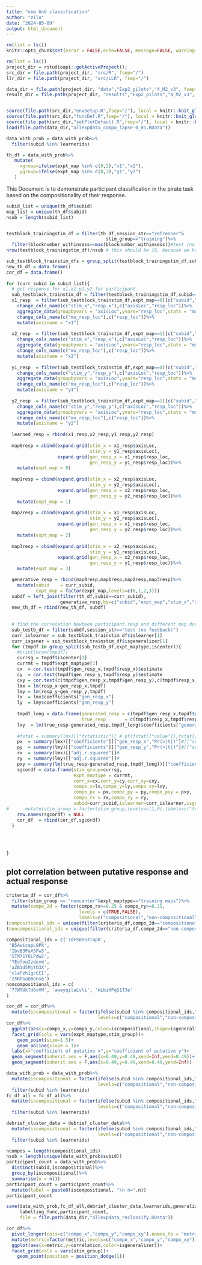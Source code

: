 ```yaml
---
title: "new GnG classification"
author: "zilu"
date: "2024-05-09"
output: html_document
---
```


```r
rm(list = ls())
knitr::opts_chunk$set(error = FALSE,echo=FALSE, message=FALSE, warning=FALSE,fig.width = 9,fig.height = 9)

rm(list = ls())
project_dir = rstudioapi::getActiveProject();
src_dir = file.path(project_dir, "src/R", fsep="/")
llr_dir = file.path(project_dir, "src/LLR", fsep="/")

data_dir = file.path(project_dir, "data","Exp2_pilots","4_M2_v3", fsep="/")
result_dir = file.path(project_dir, "results","Exp2_pilots","4_M2_v3", fsep="/")


source(file.path(src_dir,"envSetup.R",fsep="/"), local = knitr::knit_global())
source(file.path(src_dir,"funcDef.R",fsep="/"), local = knitr::knit_global())
source(file.path(src_dir,"setPlotDefault.R",fsep="/"), local = knitr::knit_global())
load(file.path(data_dir,"allexpdata_compo_lapse-0_01.RData"))
```

```r
data_with_prob = data_with_prob%>%
  filter(subid %in% learnerids)

th_df = data_with_prob%>%
   mutate(
     xgroup=ifelse(expt_map %in% c(0,2),"x1","x2"),
     ygroup=ifelse(expt_map %in% c(0,3),"y1","y2")
   )
```

This Document is to demonstrate participant classification in the pirate task based on the compositionality of their response.


```r
subid_list = unique(th_df$subid)
map_list = unique(th_df$subid)
nsub = length(subid_list)


testblock_trainingstim_df = filter(th_df,session_str=="refresher"&
                                     stim_group=="training")%>%
  filter(blocknumber_withinsess==max(blocknumber_withinsess))#test (no feedback)
nrow(testblock_trainingstim_df)/nsub # this should be 16, because we have 2 training maps, 8 training locations on each map

sub_testblock_trainstim_dfs = group_split(testblock_trainingstim_df,subid)
new_th_df = data.frame()
cor_df = data.frame()
  
for (curr_subid in subid_list){
  # get response for x1,x2,y1,y2 for participant
  sub_testblock_trainstim_df = filter(testblock_trainingstim_df,subid==curr_subid)
  x1_resp  = filter(sub_testblock_trainstim_df,expt_map==0)[c("subid","stim_x","resp_x")]%>%
    change_cols_name(c("stim_x","resp_x"),c("axisLoc","resp_loc"))%>%
    aggregate_data(groupbyvars = "axisLoc",yvars="resp_loc",stats = "mu")%>%
    change_cols_name(c("mu_resp_loc"),c("resp_loc"))%>%
    mutate(axisname = "x1")
  
  x2_resp  = filter(sub_testblock_trainstim_df,expt_map==1)[c("subid","stim_x","resp_x")]%>%
    change_cols_name(c("stim_x","resp_x"),c("axisLoc","resp_loc"))%>%
    aggregate_data(groupbyvars = "axisLoc",yvars="resp_loc",stats = "mu")%>%
    change_cols_name(c("mu_resp_loc"),c("resp_loc"))%>%
    mutate(axisname = "x2")
  
  y1_resp  = filter(sub_testblock_trainstim_df,expt_map==0)[c("subid","stim_y","resp_y")]%>%
    change_cols_name(c("stim_y","resp_y"),c("axisLoc","resp_loc"))%>%
    aggregate_data(groupbyvars = "axisLoc",yvars="resp_loc",stats = "mu")%>%
    change_cols_name(c("mu_resp_loc"),c("resp_loc"))%>%
    mutate(axisname = "y1")
  
  y2_resp  = filter(sub_testblock_trainstim_df,expt_map==1)[c("subid","stim_y","resp_y")]%>%
    change_cols_name(c("stim_y","resp_y"),c("axisLoc","resp_loc"))%>%
    aggregate_data(groupbyvars = "axisLoc",yvars="resp_loc",stats = "mu")%>%
    change_cols_name(c("mu_resp_loc"),c("resp_loc"))%>%
    mutate(axisname = "y2")
  
  learned_resp = rbind(x1_resp,x2_resp,y1_resp,y2_resp)
  
  map0resp = cbind(expand.grid(stim_x = x1_resp$axisLoc, 
                               stim_y = y1_resp$axisLoc),
                   expand.grid(gen_resp_x = x1_resp$resp_loc, 
                               gen_resp_y = y1_resp$resp_loc))%>%
    mutate(expt_map = 0)
  
  map1resp = cbind(expand.grid(stim_x = x2_resp$axisLoc, 
                               stim_y = y2_resp$axisLoc),
                   expand.grid(gen_resp_x = x2_resp$resp_loc, 
                               gen_resp_y = y2_resp$resp_loc))%>%
    mutate(expt_map = 1)
  
  map2resp = cbind(expand.grid(stim_x = x1_resp$axisLoc, 
                               stim_y = y2_resp$axisLoc),
                   expand.grid(gen_resp_x = x1_resp$resp_loc, 
                               gen_resp_y = y2_resp$resp_loc))%>%
    mutate(expt_map = 2)
  
  map3resp = cbind(expand.grid(stim_x = x2_resp$axisLoc, 
                               stim_y = y1_resp$axisLoc),
                   expand.grid(gen_resp_x = x2_resp$resp_loc, 
                               gen_resp_y = y1_resp$resp_loc))%>%
    mutate(expt_map = 3)

  generative_resp = rbind(map0resp,map1resp,map2resp,map3resp)%>%
    mutate(subid    = curr_subid,
           expt_map = factor(expt_map,levels=c(0,1,2,3)))
  subdf = left_join(filter(th_df,subid==curr_subid),
                    generative_resp,by=c("subid","expt_map","stim_x","stim_y"))
  new_th_df = rbind(new_th_df, subdf)
  
  
  # find the correlation bewteen participant resp and different map during session 2
  sub_testb_df = filter(subdf,session_str=="test (no feedback)")
  curr_islearner = sub_testblock_trainstim_df$islearner[1]
  curr_isgener = sub_testblock_trainstim_df$isgeneralizer[1]
  for (tmpdf in group_split(sub_testb_df,expt_maptype,iscenter)){
    #print(nrow(tmpdf))
    currsg = tmpdf$iscenter[1]
    currmt = tmpdf$expt_maptype[1]
    cx  = cor.test(tmpdf$gen_resp_x,tmpdf$resp_x)$estimate
    cy  = cor.test(tmpdf$gen_resp_y,tmpdf$resp_y)$estimate
    cxy = cor.test(c(tmpdf$gen_resp_x,tmpdf$gen_resp_y),c(tmpdf$resp_x,tmpdf$resp_y))$estimate
    lmx = lm(resp_x~gen_resp_x,tmpdf)
    lmy = lm(resp_y~gen_resp_y,tmpdf)
    lx  = lmx$coefficients["gen_resp_x"]
    ly  = lmy$coefficients["gen_resp_y"]
    
    tmpdf_long = data.frame(generated_resp = c(tmpdf$gen_resp_x,tmpdf$gen_resp_y),
                            true_resp       = c(tmpdf$resp_x,tmpdf$resp_y))
    lxy  = lm(true_resp~generated_resp,tmpdf_long)$coefficients["generated_resp"]
    
    #fstat = summary(lmx)[["fstatistic"]] # pf(fstat[["value"]],fstat[["numdf"]],fstat[["dendf"]],lower.tail = FALSE)
    px  = summary(lmx)[["coefficients"]]["gen_resp_x","Pr(>|t|)"]#[["adj.r.squared"]]#
    py  = summary(lmy)[["coefficients"]]["gen_resp_y","Pr(>|t|)"]#[["adj.r.squared"]]#
    rx  = summary(lmx)[["adj.r.squared"]]#
    ry  = summary(lmy)[["adj.r.squared"]]#
    pxy = summary(lm(true_resp~generated_resp,tmpdf_long))[["coefficients"]]["generated_resp","Pr(>|t|)"]#[["adj.r.squared"]]
    sgcordf = data.frame(stim_group=currsg,
                         expt_maptype = currmt,
                         corr_x=cx,corr_y=cy,corr_xy=cxy,
                         compo_x=lx,compo_y=ly,compo_xy=lxy,
                         compo_px = px,compo_py = py,compo_pxy = pxy,
                         compo_rx = rx,compo_ry = ry,
                         subid=curr_subid,islearner=curr_islearner,isgeneralizer=curr_isgener)#%>%
#      mutate(stim_group = factor(stim_group,levels=c(1,0),labels=c("training","validation+test")))
    row.names(sgcordf) = NULL
    cor_df  = rbind(cor_df,sgcordf)
  }
  
  
  

}
```

## plot correlation between putative response and actual response

```r
criteria_df = cor_df%>%
  filter(stim_group == "noncenter"&expt_maptype=="training maps")%>%
  mutate(compo_2d = factor(compo_rx>=0.25 & compo_ry>=0.25,
                           levels = c(TRUE,FALSE),
                           labels=c("compositional","non-compositional")))
(compositional_ids = unique(filter(criteria_df,compo_2d=="compositional")$subid))
(noncompositional_ids = unique(filter(criteria_df,compo_2d=="non-compositional")$subid))
```

```r
compositional_ids = c('1dFS0Yn3T4pK',
 'B5AwicapL9Pk',
 'IbvB3PaXSFwS',
 'STM71Y6LPdw2',
 'YEefouIzdevm',
 'aZB1d5MjtO3X',
 'c1aPzh1gcCCI',
 'z5RhGaDBons6')
noncompositional_ids = c(
 '77WTUkTd6vVM', 'aweyqilaLvli', 'kLbiHPqG1T3e'
)
```

```r
cor_df = cor_df%>%
  mutate(iscompositional = factor(ifelse(subid %in% compositional_ids,"compositional","non-compositional"),
                                  levels=c("compositional","non-compositional")))
cor_df%>%
  ggplot(aes(x=compo_x,y=compo_y,color=iscompositional,shape=isgeneralizer))+
  facet_grid(cols = vars(expt_maptype,stim_group))+
    geom_point(size=1.5)+
    geom_abline(slope = 1)+
  labs(x="coefficient of putative x",y="coefficient of putative y")+
  geom_segment(inherit.aes = F,aes(x=0.49,y=0.49,xend=Inf,yend=0.49))+
  geom_segment(inherit.aes = F,aes(x=0.49,y=0.49,xend=0.49,yend=Inf))

```


```r
data_with_prob = data_with_prob%>%
  mutate(iscompositional = factor(ifelse(subid %in% compositional_ids,"compositional","non-compositional"),
                                  levels=c("compositional","non-compositional")))%>%
  filter(subid %in% learnerids)
fc_df_all = fc_df_all%>%
  mutate(iscompositional = factor(ifelse(subid %in% compositional_ids,"compositional","non-compositional"),
                                  levels=c("compositional","non-compositional")))%>%
  filter(subid %in% learnerids)

debrief_cluster_data = debrief_cluster_data%>%
  mutate(iscompositional = factor(ifelse(subid %in% compositional_ids,"compositional","non-compositional"),
                                  levels=c("compositional","non-compositional")))%>%
  filter(subid %in% learnerids)

ncompos = length(compositional_ids)
nsub = length(unique(data_with_prob$subid))
participant_count = data_with_prob%>%
  distinct(subid,iscompositional)%>%
  group_by(iscompositional)%>%
  summarise(n = n())
participant_count = participant_count%>%
  mutate(label = paste0(iscompositional, "\n n=",n))
participant_count

save(data_with_prob,fc_df_all,debrief_cluster_data,learnerids,generalizerids,compositional_ids,noncompositional_ids,
     labelling_func,participant_count,
     file = file.path(data_dir,"allexpdata_reclassify.RData"))

```


```r
cor_df%>%
  pivot_longer(cols=c("compo_x","compo_y","compo_xy"),names_to = "metric",values_to = "correlation")%>%
  mutate(metric=factor(metric,levels=c("compo_x","compo_y","compo_xy")))%>%
  ggplot(aes(x=metric,y=correlation,color=isgeneralizer))+
  facet_grid(cols = vars(stim_group))+
    geom_point(position = position_dodge(1))
```
